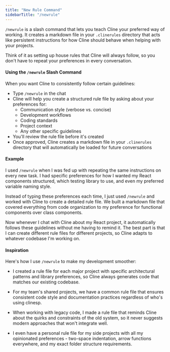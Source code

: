 ```yaml
---
title: "New Rule Command"
sidebarTitle: "/newrule"
---
```


`/newrule` is a slash command that lets you teach Cline your preferred way of working. It creates a markdown file in your `.clinerules` directory that acts like persistent instructions for how Cline should behave when helping with your projects.

Think of it as setting up house rules that Cline will always follow, so you don't have to repeat your preferences in every conversation.

#### Using the `/newrule` Slash Command

When you want Cline to consistently follow certain guidelines:

-   Type `/newrule` in the chat
-   Cline will help you create a structured rule file by asking about your preferences for:
    -   Communication style (verbose vs. concise)
    -   Development workflows
    -   Coding standards
    -   Project context
    -   Any other specific guidelines
-   You'll review the rule file before it's created
-   Once approved, Cline creates a markdown file in your `.clinerules` directory that will automatically be loaded for future conversations

#### Example

I used `/newrule` when I was fed up with repeating the same instructions on every new task. I had specific preferences for how I wanted my React components structured, which testing library to use, and even my preferred variable naming style.

Instead of typing these preferences each time, I just used `/newrule` and worked with Cline to create a detailed rule file. We built a markdown file that covered everything from code organization to my preference for functional components over class components.

Now whenever I chat with Cline about my React project, it automatically follows these guidelines without me having to remind it. The best part is that I can create different rule files for different projects, so Cline adapts to whatever codebase I'm working on.

#### Inspiration

Here's how I use `/newrule` to make my development smoother:

-   I created a rule file for each major project with specific architectural patterns and library preferences, so Cline always generates code that matches our existing codebase.

-   For my team's shared projects, we have a common rule file that ensures consistent code style and documentation practices regardless of who's using clinesp.

-   When working with legacy code, I made a rule file that reminds Cline about the quirks and constraints of the old system, so it never suggests modern approaches that won't integrate well.

-   I even have a personal rule file for my side projects with all my opinionated preferences - two-space indentation, arrow functions everywhere, and my exact folder structure requirements.
